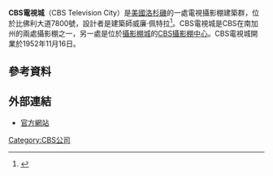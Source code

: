{{Infobox building
| name                = CBS Television City
| alternate_names     = Television City
| image               = CBS TelevisionCity02.jpg
| caption             = 
| map_type            = 
| map_caption         = 
| latitude            = 34.074444
| longitude           = -118.36
| building_type       = 電視攝影棚
| location            = 
| address             = 7800 Beverly Boulevard<br>Los Angeles, California 90036
| architect           = [[Pereira_&_Luckman|Pereira & Luckman]]
| owner               = [[CBS公司|CBS公司]]
| current_tenants     = [[CBS|CBS]]
| inauguration_date   = 1952年11月16日
| url                 = {{URL|www.cbstelevisioncity.com}}
| references          = <ref name="cbstelevisioncity.com">{{cite web|title=Shows–CBS Television City|url=http://www.cbstelevisioncity.com/shows#|accessdate=25 July 2011|archive-url=https://web.archive.org/web/20110713152856/http://www.cbstelevisioncity.com/shows|archive-date=2011-07-13|dead-url=yes}}</ref> 
}}

'''CBS電視城'''（CBS Television City）是[[美國|美國]][[洛杉磯|洛杉磯]]的一處電視攝影棚建築群，位於比佛利大道7800號，設計者是建築師威廉·佩特拉<ref>{{cite news | url=http://articles.chicagotribune.com/1985-11-15/news/8503190137_1_art-deco-william-pereira-master-plans | title=William Pereira, 76, Designer Of Landmarks | publisher=Chicago Tribune | date=15 November 1985 | accessdate=13 August 2014 | archive-date=2014-08-13 | archive-url=https://web.archive.org/web/20140813190046/http://articles.chicagotribune.com/1985-11-15/news/8503190137_1_art-deco-william-pereira-master-plans | dead-url=no }}</ref>。CBS電視城是CBS在南加州的兩處攝影棚之一，另一處是位於[[攝影棚城|攝影棚城]]的[[CBS攝影棚中心|CBS攝影棚中心]]。CBS電視城開業於1952年11月16日。
==參考資料==
{{reflist|2}}
== 外部連結 ==
*[http://www.cbstelevisioncity.com 官方網站]{{Wayback|url=http://www.cbstelevisioncity.com/ |date=20160326050726 }}

{{CBS}}
{{Authority control}}
[[Category:CBS公司|Category:CBS公司]]